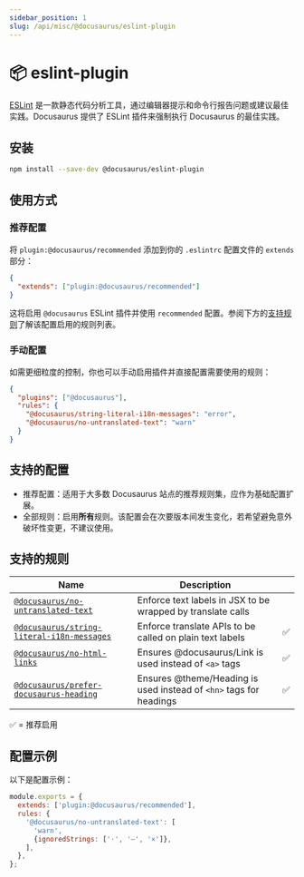 ```yaml
---
sidebar_position: 1
slug: /api/misc/@docusaurus/eslint-plugin
---
```


# 📦 eslint-plugin

[ESLint](https://eslint.org/) 是一款静态代码分析工具，通过编辑器提示和命令行报告问题或建议最佳实践。Docusaurus 提供了 ESLint 插件来强制执行 Docusaurus 的最佳实践。

## 安装

```bash npm2yarn
npm install --save-dev @docusaurus/eslint-plugin
```

## 使用方式

### 推荐配置

将 `plugin:@docusaurus/recommended` 添加到你的 `.eslintrc` 配置文件的 `extends` 部分：

```json title=".eslintrc"
{
  "extends": ["plugin:@docusaurus/recommended"]
}
```

这将启用 `@docusaurus` ESLint 插件并使用 `recommended` 配置。参阅下方的[支持规则](#supported-rules)了解该配置启用的规则列表。

### 手动配置

如需更细粒度的控制，你也可以手动启用插件并直接配置需要使用的规则：

```json title=".eslintrc"
{
  "plugins": ["@docusaurus"],
  "rules": {
    "@docusaurus/string-literal-i18n-messages": "error",
    "@docusaurus/no-untranslated-text": "warn"
  }
}
```

## 支持的配置

- 推荐配置：适用于大多数 Docusaurus 站点的推荐规则集，应作为基础配置扩展。
- 全部规则：启用**所有**规则。该配置会在次要版本间发生变化，若希望避免意外破坏性变更，不建议使用。

## 支持的规则

| Name | Description |  |
| --- | --- | --- |
| [`@docusaurus/no-untranslated-text`](./no-untranslated-text.mdx) | Enforce text labels in JSX to be wrapped by translate calls |  |
| [`@docusaurus/string-literal-i18n-messages`](./string-literal-i18n-messages.mdx) | Enforce translate APIs to be called on plain text labels | ✅ |
| [`@docusaurus/no-html-links`](./no-html-links.mdx) | Ensures @docusaurus/Link is used instead of `<a>` tags | ✅ |
| [`@docusaurus/prefer-docusaurus-heading`](./prefer-docusaurus-heading.mdx) | Ensures @theme/Heading is used instead of `<hn>` tags for headings | ✅ |

✅ = 推荐启用

## 配置示例

以下是配置示例：

```js title=".eslintrc.js"
module.exports = {
  extends: ['plugin:@docusaurus/recommended'],
  rules: {
    '@docusaurus/no-untranslated-text': [
      'warn',
      {ignoredStrings: ['·', '—', '×']},
    ],
  },
};
```